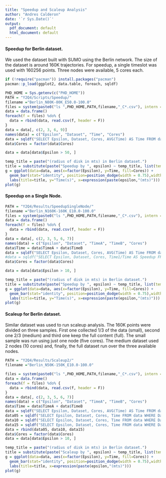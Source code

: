 ```yaml
---
title: "Speedup and Scaleup Analysis"
author: "Andres Calderon"
date: '`r Sys.Date()`'
output:
  pdf_document: default
  html_document: default
---
```


[//]: # ( Speedup )

#### Speedup for Berlin dataset.

We used the dataset built with SUMO using the Berlin network.  The size of the dataset is around 160K trajectories.  For speedup, a single timeslot was used with 160256 points.  Three nodes were available, 5 cores each.

```r
if (!require("pacman")) install.packages("pacman")
pacman::p_load(ggplot2, data.table, foreach, sqldf)

PHD_HOME = Sys.getenv(c("PHD_HOME"))
PATH = "Y2Q4/Scripts/Speedup/"
filename ="Berlin_N80K-80K_E50.0-100.0"
files = system(paste0("ls ",PHD_HOME,PATH,filename,"_C*.csv"), intern = T)
data = data.frame()
foreach(f = files) %do% {
  data = rbind(data, read.csv(f, header = F))
}
data = data[, c(2, 3, 6, 9)]
names(data) = c("Epsilon", "Dataset", "Time", "Cores")
data = sqldf("SELECT Epsilon, Dataset, Cores, AVG(Time) AS Time FROM data GROUP BY 1, 2, 3")
data$Cores = factor(data$Cores)

data = data[data$Epsilon > 50, ]
```

```r
temp_title = paste("(radius of disk in mts) in Berlin dataset.")
title = substitute(paste("Speedup by ", epsilon) ~ temp_title, list(temp_title = temp_title))
g = ggplot(data=data, aes(x=factor(Epsilon), y=Time, fill=Cores)) +
  geom_bar(stat="identity", position=position_dodge(width = 0.75),width = 0.75) +
  labs(title=title, y="Time(s)", x=expression(paste(epsilon,"(mts)")))
plot(g)
```

#### Speedup on a Single Node.

```r
PATH = "Y2Q4/Results/SpeedupSingleNode/"
filename ="Berlin_N160K-160K_E10.0-100.0"
files = system(paste0("ls ",PHD_HOME,PATH,filename,"_C*.csv"), intern = T)
data = data.frame()
foreach(f = files) %do% {
  data = rbind(data, read.csv(f, header = F))
}
data = data[, c(2, 3, 5, 6, 7)]
names(data) = c("Epsilon", "Dataset", "TimeA", "TimeB", "Cores")
data$Time = data$TimeA + data$TimeB
data = sqldf("SELECT Epsilon, Dataset, Cores, AVG(Time) AS Time FROM data GROUP BY 1, 2, 3")
#data = sqldf("SELECT Epsilon, Dataset, Cores, Time1/Time AS Speedup FROM data NATURAL JOIN core1")
data$Cores = factor(data$Cores)

data = data[data$Epsilon > 10, ]
```

```r
temp_title = paste("(radius of disk in mts) in Berlin dataset.")
title = substitute(paste("Speedup by ", epsilon) ~ temp_title, list(temp_title = temp_title))
g = ggplot(data=data, aes(x=factor(Epsilon), y=Time, fill=Cores)) +
  geom_bar(stat="identity", position=position_dodge(width = 0.75),width = 0.75) +
  labs(title=title, y="Time(s)", x=expression(paste(epsilon,"(mts)")))
plot(g)
```

[//]: # ( Scaleup )

#### Scaleup for Berlin dataset.
Similar dataset was used to run scaleup analysis.  The 160K points were divided on three samples.  First one collected 1/3 of the data (small), second one 2/3 (medium) and third one keep the full content (full). The small sample was run using just one node (five cores). The medium dataset used 2 nodes (10 cores) and, finally, the full dataset run over the three available nodes. 

```r
PATH = "Y2Q4/Results/Scaleup2/"
filename ="Berlin_N50K-150K_E10.0-100.0"

files = system(paste0("ls ",PHD_HOME,PATH,filename,"_C*.csv"), intern = T)
data = data.frame()
foreach(f = files) %do% {
  data = rbind(data, read.csv(f, header = F))
}
data = data[, c(2, 3, 5, 6, 7)]
names(data) = c("Epsilon", "Dataset", "TimeA", "TimeB", "Cores")
data$Time = data$TimeA + data$TimeB
data = sqldf("SELECT Epsilon, Dataset, Cores, AVG(Time) AS Time FROM data GROUP BY 1, 2, 3")
data05 = sqldf("SELECT Epsilon, Dataset, Cores, Time FROM data WHERE Dataset LIKE '50K' AND Cores = 5")
data10 = sqldf("SELECT Epsilon, Dataset, Cores, Time FROM data WHERE Dataset LIKE '100K' AND Cores = 10")
data15 = sqldf("SELECT Epsilon, Dataset, Cores, Time FROM data WHERE Dataset LIKE '150K' AND Cores = 15")
data = rbind(data05, data10, data15)
data$Cores = factor(data$Cores)
data = data[data$Epsilon > 10, ]
```

```r
temp_title = paste("(radius of disk in mts) in Berlin dataset.")
title = substitute(paste("Scaleup by ", epsilon) ~ temp_title, list(temp_title = temp_title))
g = ggplot(data=data, aes(x=factor(Epsilon), y=Time, fill=Cores)) +
  geom_bar(stat="identity", position=position_dodge(width = 0.75),width = 0.75) +
  labs(title=title, x=expression(paste(epsilon,"(mts)")))
plot(g)
```